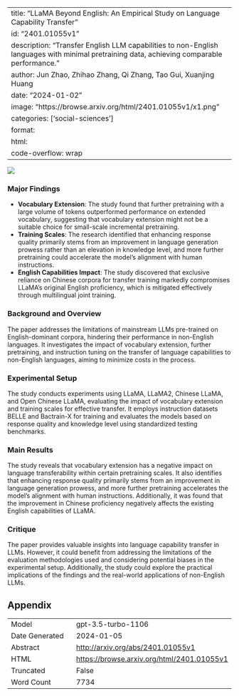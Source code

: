
---
title: "LLaMA Beyond English: An Empirical Study on Language Capability Transfer"
id: "2401.01055v1"
description: "Transfer English LLM capabilities to non-English languages with minimal pretraining data, achieving comparable performance."
author: Jun Zhao, Zhihao Zhang, Qi Zhang, Tao Gui, Xuanjing Huang
date: "2024-01-02"
image: "https://browse.arxiv.org/html/2401.01055v1/x1.png"
categories: ['social-sciences']
format:
  html:
    code-overflow: wrap
---

![](https://browse.arxiv.org/html/2401.01055v1/x1.png)

### Major Findings

- **Vocabulary Extension**: The study found that further pretraining with a large volume of tokens outperformed performance on extended vocabulary, suggesting that vocabulary extension might not be a suitable choice for small-scale incremental pretraining.
- **Training Scales**: The research identified that enhancing response quality primarily stems from an improvement in language generation prowess rather than an elevation in knowledge level, and more further pretraining could accelerate the model’s alignment with human instructions.
- **English Capabilities Impact**: The study discovered that exclusive reliance on Chinese corpora for transfer training markedly compromises LLaMA’s original English proficiency, which is mitigated effectively through multilingual joint training.

### Background and Overview
The paper addresses the limitations of mainstream LLMs pre-trained on English-dominant corpora, hindering their performance in non-English languages. It investigates the impact of vocabulary extension, further pretraining, and instruction tuning on the transfer of language capabilities to non-English languages, aiming to minimize costs in the process.

### Experimental Setup
The study conducts experiments using LLaMA, LLaMA2, Chinese LLaMA, and Open Chinese LLaMA, evaluating the impact of vocabulary extension and training scales for effective transfer. It employs instruction datasets BELLE and Bactrain-X for training and evaluates the models based on response quality and knowledge level using standardized testing benchmarks.

### Main Results
The study reveals that vocabulary extension has a negative impact on language transferability within certain pretraining scales. It also identifies that enhancing response quality primarily stems from an improvement in language generation prowess, and more further pretraining accelerates the model’s alignment with human instructions. Additionally, it was found that the improvement in Chinese proficiency negatively affects the existing English capabilities of LLaMA.

### Critique
The paper provides valuable insights into language capability transfer in LLMs. However, it could benefit from addressing the limitations of the evaluation methodologies used and considering potential biases in the experimental setup. Additionally, the study could explore the practical implications of the findings and the real-world applications of non-English LLMs.

## Appendix

|          |          |
|----------|----------|
| Model     | gpt-3.5-turbo-1106       |
| Date Generated     | 2024-01-05       |
| Abstract | [http://arxiv.org/abs/2401.01055v1](http://arxiv.org/abs/2401.01055v1)        |
| HTML     | [https://browse.arxiv.org/html/2401.01055v1](https://browse.arxiv.org/html/2401.01055v1)       |
| Truncated       | False       |
| Word Count       | 7734       |